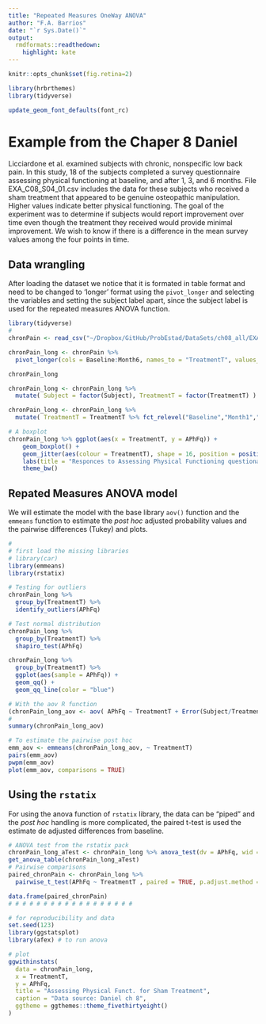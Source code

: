 ```yaml
---
title: "Repeated Measures OneWay ANOVA"
author: "F.A. Barrios"
date: "`r Sys.Date()`"
output: 
  rmdformats::readthedown:
    highlight: kate
---
```

```r
knitr::opts_chunk$set(fig.retina=2)
```

```r
library(hrbrthemes)
library(tidyverse)

update_geom_font_defaults(font_rc)
```

# Example from the Chaper 8 Daniel  
Licciardone et al. examined subjects with chronic, nonspecific low back pain. In this study, 18 of the subjects completed a survey questionnaire assessing physical functioning at baseline, and after 1, 3, and 6 months. File EXA_C08_S04_01.csv includes the data for these subjects who received a sham treatment that appeared to be genuine osteopathic manipulation. Higher values indicate better physical functioning. The goal of the experiment was to determine if subjects would report improvement over time even though the treatment they received would provide minimal improvement. We wish to know if there is a difference in the mean survey values among the four points in time.  

## Data wrangling  
After loading the dataset we notice that it is formated in table format and need to be changed to 'longer' format using the `pivot_longer` and selecting the variables and setting the subject label apart, since the subject label is used for the repeated measures ANOVA function.    

```r
library(tidyverse)
#
chronPain <- read_csv("~/Dropbox/GitHub/ProbEstad/DataSets/ch08_all/EXA_C08_S04_01.csv", col_names = TRUE, show_col_types = FALSE)

chronPain_long <- chronPain %>%
  pivot_longer(cols = Baseline:Month6, names_to = "TreatmentT", values_to = "APhFq")

chronPain_long

chronPain_long <- chronPain_long %>%
  mutate( Subject = factor(Subject), TreatmentT = factor(TreatmentT) )

chronPain_long <- chronPain_long %>%
  mutate( TreatmentT = TreatmentT %>% fct_relevel("Baseline","Month1","Month3","Month6") )

# A boxplot
chronPain_long %>% ggplot(aes(x = TreatmentT, y = APhFq)) +
    geom_boxplot() +
    geom_jitter(aes(colour = TreatmentT), shape = 16, position = position_jitter(seed = 123)) +
    labs(title = "Responces to Assessing Physical Functioning questionaire (APhFq)") +
    theme_bw()

```

## Repated Measures ANOVA model  
We will estimate the model with the base library `aov()` function and the `emmeans` function to estimate the *post hoc* adjusted probability values and the pairwise differences (Tukey) and plots.     

```r
#
# first load the missing libraries
# library(car)
library(emmeans)
library(rstatix)

# Testing for outliers
chronPain_long %>% 
  group_by(TreatmentT) %>% 
  identify_outliers(APhFq)

# Test normal distribution
chronPain_long %>% 
  group_by(TreatmentT) %>% 
  shapiro_test(APhFq)

chronPain_long %>% 
  group_by(TreatmentT) %>% 
  ggplot(aes(sample = APhFq)) +
  geom_qq() +
  geom_qq_line(color = "blue")

# With the aov R function
(chronPain_long_aov <- aov( APhFq ~ TreatmentT + Error(Subject/TreatmentT), data = chronPain_long ))
#
summary(chronPain_long_aov)

# To estimate the pairwise post hoc
emm_aov <- emmeans(chronPain_long_aov, ~ TreatmentT)
pairs(emm_aov)
pwpm(emm_aov)
plot(emm_aov, comparisons = TRUE)
```

## Using the `rstatix`  
For using the anova function of `rstatix` library, the data can be "piped" and the *post hoc* handling is more complicated, the paired t-test is used the estimate de adjusted differences from baseline.  

```r

# ANOVA test from the rstatix pack
chronPain_long_aTest <- chronPain_long %>% anova_test(dv = APhFq, wid = Subject, within = TreatmentT)
get_anova_table(chronPain_long_aTest)
# Pairwise comparisons
paired_chronPain <- chronPain_long %>% 
  pairwise_t_test(APhFq ~ TreatmentT , paired = TRUE, p.adjust.method = "bonferroni")

data.frame(paired_chronPain)
# # # # # # # # # # # # # # # # # # 

# for reproducibility and data
set.seed(123)
library(ggstatsplot)
library(afex) # to run anova

# plot
ggwithinstats(
  data = chronPain_long,
  x = TreatmentT,
  y = APhFq,
  title = "Assessing Physical Funct. for Sham Treatment",
  caption = "Data source: Daniel ch 8",
  ggtheme = ggthemes::theme_fivethirtyeight()
)
```
